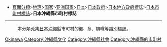 *[[:Category:頁面分類|頁面分類]]>[[:Category:地理|地理]]>[[:Category:国家|国家]]>[[:Category:亚洲国家|亚洲国家]]>[[:Category:日本|日本]]>[[:Category:日本政府|日本政府]]>[[:Category:日本地方政府標誌|日本地方政府標誌]]>[[:Category:日本市町村標誌|日本市町村標誌]]>'''日本沖繩縣市町村標誌'''
----
:本分類蒐集[[日本|日本]][[沖繩縣|沖繩縣]]市町村的徽、章、旗幟等識別標誌。

[[Category:日本市町村標誌|Okinawa]]
[[Category:沖繩縣文化|Category:沖繩縣文化]]
[[Category:沖繩縣社會|Category:沖繩縣社會]]
[[Category:沖繩縣的市町村|Category:沖繩縣的市町村]]